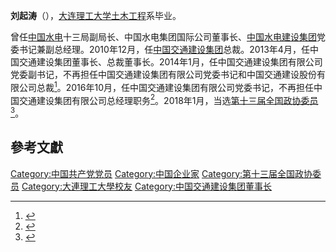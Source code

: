 '''刘起涛'''（{{bd|1957年|8月|}}），[[大连理工大学|大连理工大学]][[土木工程|土木工程]]系毕业。

曾任[[中国水电|中国水电]]十三局副局长、中国水电集团国际公司董事长、[[中国水电建设集团|中国水电建设集团]]党委书记兼副总经理。2010年12月，任[[中国交通建设集团|中国交通建设集团]]总裁。2013年4月，任中国交通建设集团董事长、总裁董事长。2014年1月，任中国交通建设集团有限公司党委副书记，不再担任中国交通建设集团有限公司党委书记和中国交通建设股份有限公司总裁<ref>{{cite news|title=陈奋健任中交集团党委书记　提名中国交建总裁|url=http://www.ce.cn/cysc/newmain/pplm/qyrw/201401/28/t20140128_2226310.shtml|accessdate=2016-10-12|newspaper=中国经济网|archive-date=2016-10-13|archive-url=https://web.archive.org/web/20161013151012/http://www.ce.cn/cysc/newmain/pplm/qyrw/201401/28/t20140128_2226310.shtml|dead-url=no}}</ref>。2016年10月，任中国交通建设集团有限公司党委书记，不再担任中国交通建设集团有限公司总经理职务<ref>{{cite news|title=刘起涛任中国交通建设集团有限公司党委书记，卸任公司总经理|url=http://www.thepaper.cn/newsDetail_forward_1542625|accessdate=2016-10-12|newspaper=澎湃新闻|archive-date=2016-10-13|archive-url=https://web.archive.org/web/20161013220110/http://www.thepaper.cn/newsDetail_forward_1542625|dead-url=no}}</ref>。2018年1月，当选[[中国人民政治协商会议第十三届全国委员会委员名单|第十三届全国政协委员]]<ref>{{Cite web|url=http://sports.163.com/18/0126/06/D92BRKK400051C89.html|title=中国人民政治协商会议第十三届全国委员会委员名单|accessdate=2018-01-26|last=|work=网易|archive-url=https://web.archive.org/web/20180127143232/http://sports.163.com/18/0126/06/D92BRKK400051C89.html|archive-date=2018-01-27|dead-url=yes}}</ref>。

==參考文獻==
{{reflist}}

[[Category:中国共产党党员|Category:中国共产党党员]]
[[Category:中国企业家|Category:中国企业家]]
[[Category:第十三届全国政协委员|Category:第十三届全国政协委员]]
[[Category:大連理工大學校友|Category:大連理工大學校友]]
[[Category:中国交通建设集团董事长|Category:中国交通建设集团董事长]]